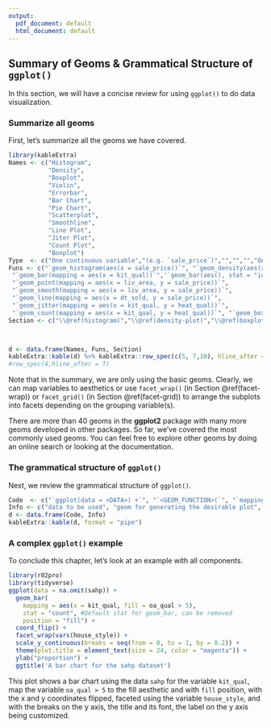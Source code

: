 ```yaml
---
output:
  pdf_document: default
  html_document: default
---
```

## Summary of Geoms & Grammatical Structure of `ggplot()` {#summary-geom}


In this section, we will have a concise review  for using `ggplot()` to do data visualization. 

### Summarize all geoms

First, let's summarize all the geoms we have covered. 

```r
library(kableExtra)
Names <- c("Histogram",
           "Density",
           "Boxplot",
           "Violin",
           "Errorbar",
           "Bar Chart",
           "Pie Chart",
           "Scatterplot",
           "Smoothline",
           "Line Plot",
           "Jiter Plot",
           "Count Plot",
           "Boxplot")
Type  <- c("One continuous variable","(e.g. `sale_price`)","","","","One discrete variable","(e.g. `kit_qual`)", "Two continuous variables", "(e.g. `liv_area` and `sale_price`)", "","Two discrete variables", "(e.g. `kit_qual` and `heat_qual`)", "One continous varialbe and one discrete variable")
Funs <- c("`geom_histogram(aes(x = sale_price))`", "`geom_density(aes(x = sale_price))`", '`geom_boxplot(aes(x = "", y = sale_price))`', "`geom_violin(aes(x = sale_price))`", '`geom_errorbar(aes(x = "", y = sale_price), stat = "summary", fun.data = "mean_se")`',
 "`geom_bar(mapping = aes(x = kit_qual))`",'`geom_bar(aes(), stat = "identity") + coord_polar("y")` ',
 "`geom_point(mapping = aes(x = liv_area, y = sale_price))`",
 "`geom_smooth(mapping = aes(x = liv_area, y = sale_price))`",
 "`geom_line(mapping = aes(x = dt_sold, y = sale_price))`",
 "`geom_jitter(mapping = aes(x = kit_qual, y = heat_qual))`",
 "`geom_count(mapping = aes(x = kit_qual, y = heat_qual))`", "`geom_boxplot(aes(x = kit_qual, y = sale_price))`")
Section <- c("\\@ref(histogram)","\\@ref(density-plot)","\\@ref(boxplot-1)","\\@ref(violin)", "\\@ref(errorbar)","\\@ref(bar-charts)","\\@ref(pie-charts)","\\@ref(point)","\\@ref(smoothline)","\\@ref(line-plot)","\\@ref(jitter)","\\@ref(count)","\\@ref(boxplot-2)")



d <- data.frame(Names, Funs, Section)
kableExtra::kable(d) %>% kableExtra::row_spec(c(5, 7,10), hline_after = T)%>%kableExtra::pack_rows("One continuous variable (e.g. `sale_price`)", 1, 5,background = "orange")%>%pack_rows("One discrete variable (e.g. `kit_qual`)", 6, 7,background = "orange")%>%pack_rows("Two continuous variables (e.g. `liv_area` and `sale_price`)", 8, 10,background = "orange")%>%pack_rows("Two discrete variables (e.g. `kit_qual` and `heat_qual`):", 11, 12,background = "orange")%>%pack_rows("One continuous variable and one discrete variable (e.g. `kit_qual` and `sale_price`):", 13, 13,background = "orange")
#row_spec(4,hline_after = T)
```

Note that in the summary, we are only using the basic geoms. Clearly, we can map variables to aesthetics or use `facet_wrap()` (in Section \@ref(facet-wrap)) or `facet_grid()` (in Section \@ref(facet-grid)) to arrange the subplots into facets depending on the grouping variable(s).

There are more than 40 geoms in the **ggplot2** package with many more geoms developed in other packages. So far, we've covered the most commonly used geoms. You can feel free to explore other geoms by doing an online search or looking at the documentation. 

### The grammatical structure of `ggplot()`

Next, we review the grammatical structure of `ggplot()`.

```r
Code  <- c("`ggplot(data = <DATA>) +`", "`<GEOM_FUNCTION>(`", "`mapping = aes(<MAPPINGS>),`", "`stat = <STAT>, `", "`position = <POSITION>) + `", "`<COORDINATE_FUNCTION> +`", "`<FACET_FUNCTION> +`","`<SCALE_FUNCTION> +`", "`<THEME_FUNCTION>`")
Info <- c("data to be used", "geom for generating the desirable plot", "aesthetic mappings, this may include the x and y axes and other features like `color`, `shape`, `fill`, `linetype`, `size`, etc.", "statistical transformation, for example, when we create the errorbar", "position, like `stack`, `dodge`, `fill`", "such as flipping the x and y axes", "`facet_wrap()` and `facet_grid()`, create multiple plots for different subsets of the data", "customize the x and y breaks", "customize labels, title, and fonts")
d <- data.frame(Code, Info)
kableExtra::kable(d, format = "pipe") 
```

### A complex `ggplot()` example

To conclude this chapter, let's look at an example with all components.

```r
library(r02pro)
library(tidyverse)
ggplot(data = na.omit(sahp)) +
  geom_bar(
    mapping = aes(x = kit_qual, fill = oa_qual > 5),
    stat = "count", #Default stat for geom_bar, can be removed
    position = "fill") +
  coord_flip() +
  facet_wrap(vars(house_style)) +
  scale_y_continuous(breaks = seq(from = 0, to = 1, by = 0.2)) +
  theme(plot.title = element_text(size = 24, color = "magenta")) +
  ylab("proportion") +
  ggtitle('A bar chart for the sahp dataset')
```

This plot shows a bar chart using the data `sahp` for the variable `kit_qual`, map the variable `oa_qual > 5` to the fill aesthetic and with `fill` position, with the x and y coordinates flipped, faceted using the variable `house_style`, and with the breaks on the y axis, the title and its font, the label on the y axis being customized. 

